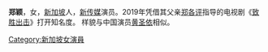 {{BLP unsourced|time=2021-04-12T15:52:11+00:00}}
{{艺人
| 姓名 = 郑颖
| 类型 = 女艺人
| 图片 = {{Show if file exists|comment=檔案不存在（本模板會在檔案恢復時自動顯示檔案，並由機器人自動清理模板，無需撤銷機器人的編輯）|file=Tay_ying.jpg|text=Tay_ying.jpg}}
| 图片简介 = 
| 英文名 = Tay Ying
| 罗马拼音 = Zheng Ying
| 昵称 = 
| 民族 = [[汉族|汉族]]
| 国籍 = {{SIN}}
| 出生日期 = {{Birth date and age|1996|3|27}}
| 出生地点 = {{SIN}}
| 父母 = [[郑各评|郑各评]]（父）、[[洪慧芳|洪慧芳]]（母）
| 亲属 = 郑凯介（弟）
| 职业 = [[演员|演员]]
| 语言 = [[普通话|普通话]]、[[英语|英语]]
| 教育程度 = 
| 音乐类型 = 
| 活跃年代 = 2019年至今
| 配偶 = 
| 兒女 =
| 唱片公司 = 
| 经纪公司 =[[新艺经纪|新艺经纪]]（2022年－）
| 网站 = 
| IMDb = 1785004
| 出道作 = 
| 代表作 = 影视：《[[致胜出击|致胜出击]]》
| 身高 = 
}}

'''郑颖'''{{BD|1997年|3月27日|catIdx=Z郑}}，女，[[新加坡|新加坡]]人，[[新传媒|新传媒]]演员。2019年凭借其父亲[[郑各评|郑各评]]指导的电视剧《[[致胜出击|致胜出击]]》打开知名度。
样貌与中国演员[[黄圣依|黄圣依]]相似。

[[Category:新加坡女演員|Category:新加坡女演員]]